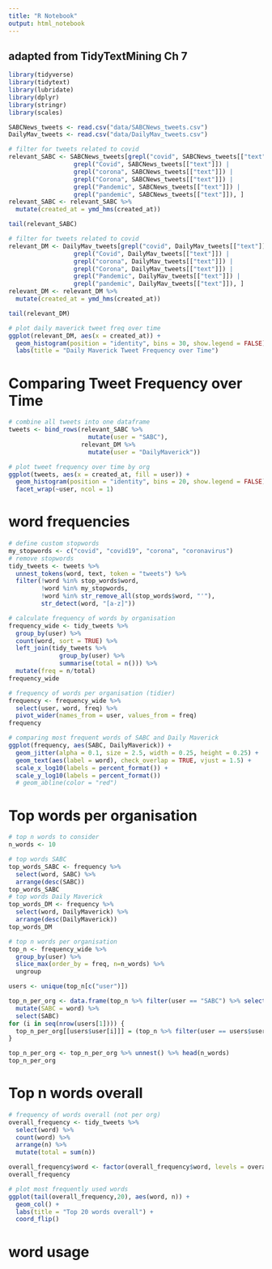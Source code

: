 ```yaml
---
title: "R Notebook"
output: html_notebook
---
```


## adapted from TidyTextMining Ch 7


```r
library(tidyverse)
library(tidytext)
library(lubridate)
library(dplyr)
library(stringr)
library(scales)
```

```r
SABCNews_tweets <- read.csv("data/SABCNews_tweets.csv")
DailyMav_tweets <- read.csv("data/DailyMav_tweets.csv")
```
```r
# filter for tweets related to covid
relevant_SABC <- SABCNews_tweets[grepl("covid", SABCNews_tweets[["text"]]) | 
                  grepl("Covid", SABCNews_tweets[["text"]]) |
                  grepl("corona", SABCNews_tweets[["text"]]) |
                  grepl("Corona", SABCNews_tweets[["text"]]) |
                  grepl("Pandemic", SABCNews_tweets[["text"]]) |
                  grepl("pandemic", SABCNews_tweets[["text"]]), ]
relevant_SABC <- relevant_SABC %>%
  mutate(created_at = ymd_hms(created_at))

tail(relevant_SABC)
```

```r
# filter for tweets related to covid
relevant_DM <- DailyMav_tweets[grepl("covid", DailyMav_tweets[["text"]]) | 
                  grepl("Covid", DailyMav_tweets[["text"]]) |
                  grepl("corona", DailyMav_tweets[["text"]]) |
                  grepl("Corona", DailyMav_tweets[["text"]]) |
                  grepl("Pandemic", DailyMav_tweets[["text"]]) |
                  grepl("pandemic", DailyMav_tweets[["text"]]), ]
relevant_DM <- relevant_DM %>%
  mutate(created_at = ymd_hms(created_at))

tail(relevant_DM)
```


```r
# plot daily maverick tweet freq over time
ggplot(relevant_DM, aes(x = created_at)) +
  geom_histogram(position = "identity", bins = 30, show.legend = FALSE) +
  labs(title = "Daily Maverick Tweet Frequency over Time")
```
# Comparing Tweet Frequency over Time
```r
# combine all tweets into one dataframe
tweets <- bind_rows(relevant_SABC %>% 
                      mutate(user = "SABC"),
                    relevant_DM %>% 
                      mutate(user = "DailyMaverick"))
```

```r
# plot tweet frequency over time by org
ggplot(tweets, aes(x = created_at, fill = user)) +
  geom_histogram(position = "identity", bins = 20, show.legend = FALSE) +
  facet_wrap(~user, ncol = 1)
```

# word frequencies

```r
# define custom stopwords
my_stopwords <- c("covid", "covid19", "corona", "coronavirus")
# remove stopwords
tidy_tweets <- tweets %>% 
  unnest_tokens(word, text, token = "tweets") %>%
  filter(!word %in% stop_words$word,
         !word %in% my_stopwords,
         !word %in% str_remove_all(stop_words$word, "'"),
         str_detect(word, "[a-z]"))
```
```r
# calculate frequency of words by organisation
frequency_wide <- tidy_tweets %>% 
  group_by(user) %>% 
  count(word, sort = TRUE) %>% 
  left_join(tidy_tweets %>% 
              group_by(user) %>% 
              summarise(total = n())) %>%
  mutate(freq = n/total)
frequency_wide
```

```r
# frequency of words per organisation (tidier)
frequency <- frequency_wide %>% 
  select(user, word, freq) %>% 
  pivot_wider(names_from = user, values_from = freq)
frequency
```



```r
# comparing most frequent words of SABC and Daily Maverick
ggplot(frequency, aes(SABC, DailyMaverick)) +
  geom_jitter(alpha = 0.1, size = 2.5, width = 0.25, height = 0.25) +
  geom_text(aes(label = word), check_overlap = TRUE, vjust = 1.5) +
  scale_x_log10(labels = percent_format()) +
  scale_y_log10(labels = percent_format())
  # geom_abline(color = "red")
```


# Top words per organisation
```r
# top n words to consider
n_words <- 10
```

```r
# top words SABC
top_words_SABC <- frequency %>%
  select(word, SABC) %>%
  arrange(desc(SABC))
top_words_SABC
# top words Daily Maverick
top_words_DM <- frequency %>%
  select(word, DailyMaverick) %>%
  arrange(desc(DailyMaverick))
top_words_DM
```
```r
# top n words per organisation
top_n <- frequency_wide %>%
  group_by(user) %>%
  slice_max(order_by = freq, n=n_words) %>%
  ungroup

users <- unique(top_n[c("user")])

top_n_per_org <- data.frame(top_n %>% filter(user == "SABC") %>% select(word)) %>%
  mutate(SABC = word) %>%
  select(SABC)
for (i in seq(nrow(users[1]))) {
  top_n_per_org[[users$user[i]]] = (top_n %>% filter(user == users$user[i]) %>% select(word))
}

top_n_per_org <- top_n_per_org %>% unnest() %>% head(n_words)
top_n_per_org
```

# Top n words overall

```r
# frequency of words overall (not per org)
overall_frequency <- tidy_tweets %>%
  select(word) %>%
  count(word) %>%
  arrange(n) %>%
  mutate(total = sum(n))

overall_frequency$word <- factor(overall_frequency$word, levels = overall_frequency$word)
overall_frequency
```
```r
# plot most frequently used words
ggplot(tail(overall_frequency,20), aes(word, n)) +
  geom_col() +
  labs(title = "Top 20 words overall") +
  coord_flip()
```


# word usage

```r

```




